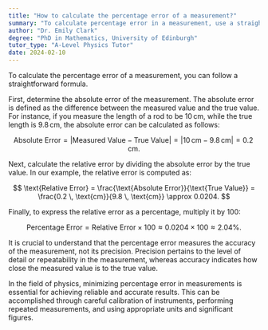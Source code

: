 ```yaml
---
title: "How to calculate the percentage error of a measurement?"
summary: "To calculate percentage error in a measurement, use a straightforward formula that compares the difference between the measured value and the true value to the true value itself."
author: "Dr. Emily Clark"
degree: "PhD in Mathematics, University of Edinburgh"
tutor_type: "A-Level Physics Tutor"
date: 2024-02-10
---
```


To calculate the percentage error of a measurement, you can follow a straightforward formula.

First, determine the absolute error of the measurement. The absolute error is defined as the difference between the measured value and the true value. For instance, if you measure the length of a rod to be $10 \, \text{cm}$, while the true length is $9.8 \, \text{cm}$, the absolute error can be calculated as follows:

$$
\text{Absolute Error} = |\text{Measured Value} - \text{True Value}| = |10 \, \text{cm} - 9.8 \, \text{cm}| = 0.2 \, \text{cm}.
$$

Next, calculate the relative error by dividing the absolute error by the true value. In our example, the relative error is computed as:

$$
\text{Relative Error} = \frac{\text{Absolute Error}}{\text{True Value}} = \frac{0.2 \, \text{cm}}{9.8 \, \text{cm}} \approx 0.0204.
$$

Finally, to express the relative error as a percentage, multiply it by $100$:

$$
\text{Percentage Error} = \text{Relative Error} \times 100 \approx 0.0204 \times 100 \approx 2.04\%.
$$

It is crucial to understand that the percentage error measures the accuracy of the measurement, not its precision. Precision pertains to the level of detail or repeatability in the measurement, whereas accuracy indicates how close the measured value is to the true value.

In the field of physics, minimizing percentage error in measurements is essential for achieving reliable and accurate results. This can be accomplished through careful calibration of instruments, performing repeated measurements, and using appropriate units and significant figures.
    
